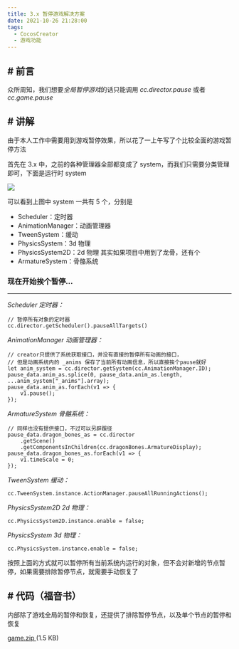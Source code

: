 ```yaml
---
title: 3.x 暂停游戏解决方案
date: 2021-10-26 21:28:00
tags:
  - CocosCreator
  - 游戏功能
---
```


## # 前言

众所周知，我们想要*全局暂停游戏*的话只能调用 _cc.director.pause_ 或者 _cc.game.pause_

## # 讲解

由于本人工作中需要用到游戏暂停效果，所以花了一上午写了个比较全面的游戏暂停方法

首先在 3.x 中，之前的各种管理器全部都变成了 system，而我们只需要分类管理即可，下面是运行时 system

![](https://forum.cocos.org/uploads/default/original/3X/d/3/d3cae608b188721226563cc4173f018e05d5ba52.png)

可以看到上图中 system 一共有 5 个，分别是

- Scheduler：定时器
- AnimationManager：动画管理器
- TweenSystem：缓动
- PhysicsSystem：3d 物理
- PhysicsSystem2D：2d 物理
  其实如果项目中用到了龙骨，还有个
- ArmatureSystem：骨骼系统

### 现在开始挨个暂停…

---

_Scheduler 定时器：_

```auto
// 暂停所有对象的定时器
cc.director.getScheduler().pauseAllTargets()
```

_AnimationManager 动画管理器：_

```auto
// creator只提供了系统获取接口，并没有直接的暂停所有动画的接口，
// 但是动画系统内的 _anims 保存了当前所有动画信息，所以直接挨个pause就好
let anim_system = cc.director.getSystem(cc.AnimationManager.ID);
pause_data.anim_as.splice(0, pause_data.anim_as.length, ...anim_system["_anims"].array);
pause_data.anim_as.forEach(v1 => {
    v1.pause();
});
```

_ArmatureSystem 骨骼系统：_

```auto
// 同样也没有提供接口，不过可以另辟蹊径
pause_data.dragon_bones_as = cc.director
	.getScene()
	.getComponentsInChildren(cc.dragonBones.ArmatureDisplay);
pause_data.dragon_bones_as.forEach(v1 => {
	v1.timeScale = 0;
});
```

_TweenSystem 缓动：_

```auto
cc.TweenSystem.instance.ActionManager.pauseAllRunningActions();
```

_PhysicsSystem2D 2d 物理：_

```auto
cc.PhysicsSystem2D.instance.enable = false;
```

_PhysicsSystem 3d 物理：_

```auto
cc.PhysicsSystem.instance.enable = false;
```

按照上面的方式就可以暂停所有当前系统内运行的对象，但不会对新增的节点暂停，如果需要排除暂停节点，就需要手动恢复了

## # 代码（福音书）

内部除了游戏全局的暂停和恢复，还提供了排除暂停节点，以及单个节点的暂停和恢复

<a class="attachment" href="/uploads/short-url/5UZSqkBXUApXjAsrYWMkj2izo9e.zip">
  game.zip
</a>
(1.5 KB)
